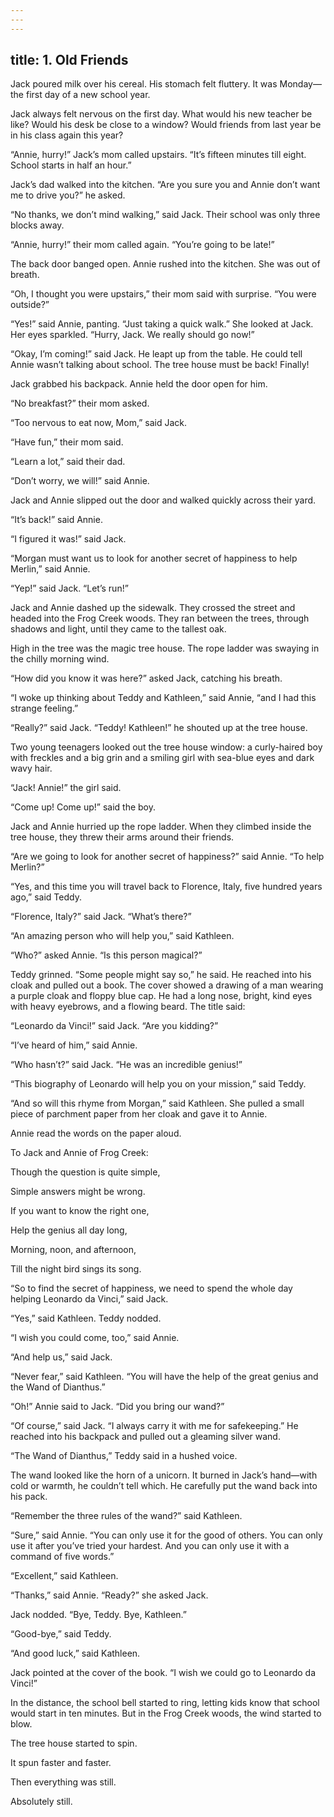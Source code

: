 ```yaml
---
---
---
```

title: 1. Old Friends
---







Jack poured milk over his cereal. His stomach felt fluttery. It was Monday—the first day of a new school year.

Jack always felt nervous on the first day. What would his new teacher be like? Would his desk be close to a window? Would friends from last year be in his class again this year?

“Annie, hurry!” Jack’s mom called upstairs. “It’s fifteen minutes till eight. School starts in half an hour.”

Jack’s dad walked into the kitchen. “Are you sure you and Annie don’t want me to drive you?” he asked.

“No thanks, we don’t mind walking,” said Jack. Their school was only three blocks away.

“Annie, hurry!” their mom called again. “You’re going to be late!”

The back door banged open. Annie rushed into the kitchen. She was out of breath.

“Oh, I thought you were upstairs,” their mom said with surprise. “You were outside?”

“Yes!” said Annie, panting. “Just taking a quick walk.” She looked at Jack. Her eyes sparkled. “Hurry, Jack. We really should go now!”

“Okay, I’m coming!” said Jack. He leapt up from the table. He could tell Annie wasn’t talking about school. The tree house must be back! Finally!

Jack grabbed his backpack. Annie held the door open for him.

“No breakfast?” their mom asked.

“Too nervous to eat now, Mom,” said Jack.

“Have fun,” their mom said.

“Learn a lot,” said their dad.

“Don’t worry, we will!” said Annie.

Jack and Annie slipped out the door and walked quickly across their yard.

“It’s back!” said Annie.

“I figured it was!” said Jack.

“Morgan must want us to look for another secret of happiness to help Merlin,” said Annie.

“Yep!” said Jack. “Let’s run!”

Jack and Annie dashed up the sidewalk. They crossed the street and headed into the Frog Creek woods. They ran between the trees, through shadows and light, until they came to the tallest oak.

High in the tree was the magic tree house. The rope ladder was swaying in the chilly morning wind.

“How did you know it was here?” asked Jack, catching his breath.

“I woke up thinking about Teddy and Kathleen,” said Annie, “and I had this strange feeling.”

“Really?” said Jack. “Teddy! Kathleen!” he shouted up at the tree house.

Two young teenagers looked out the tree house window: a curly-haired boy with freckles and a big grin and a smiling girl with sea-blue eyes and dark wavy hair.

“Jack! Annie!” the girl said.

“Come up! Come up!” said the boy.

Jack and Annie hurried up the rope ladder. When they climbed inside the tree house, they threw their arms around their friends.

“Are we going to look for another secret of happiness?” said Annie. “To help Merlin?”

“Yes, and this time you will travel back to Florence, Italy, five hundred years ago,” said Teddy.

“Florence, Italy?” said Jack. “What’s there?”

“An amazing person who will help you,” said Kathleen.

“Who?” asked Annie. “Is this person magical?”

Teddy grinned. “Some people might say so,” he said. He reached into his cloak and pulled out a book. The cover showed a drawing of a man wearing a purple cloak and floppy blue cap. He had a long nose, bright, kind eyes with heavy eyebrows, and a flowing beard. The title said:

“Leonardo da Vinci!” said Jack. “Are you kidding?”

“I’ve heard of him,” said Annie.

“Who hasn’t?” said Jack. “He was an incredible genius!”

“This biography of Leonardo will help you on your mission,” said Teddy.

“And so will this rhyme from Morgan,” said Kathleen. She pulled a small piece of parchment paper from her cloak and gave it to Annie.

Annie read the words on the paper aloud.

To Jack and Annie of Frog Creek:

Though the question is quite simple,

Simple answers might be wrong.

If you want to know the right one,

Help the genius all day long,

Morning, noon, and afternoon,

Till the night bird sings its song.



“So to find the secret of happiness, we need to spend the whole day helping Leonardo da Vinci,” said Jack.

“Yes,” said Kathleen. Teddy nodded.

“I wish you could come, too,” said Annie.

“And help us,” said Jack.

“Never fear,” said Kathleen. “You will have the help of the great genius and the Wand of Dianthus.”

“Oh!” Annie said to Jack. “Did you bring our wand?”

“Of course,” said Jack. “I always carry it with me for safekeeping.” He reached into his backpack and pulled out a gleaming silver wand.

“The Wand of Dianthus,” Teddy said in a hushed voice.

The wand looked like the horn of a unicorn. It burned in Jack’s hand—with cold or warmth, he couldn’t tell which. He carefully put the wand back into his pack.

“Remember the three rules of the wand?” said Kathleen.

“Sure,” said Annie. “You can only use it for the good of others. You can only use it after you’ve tried your hardest. And you can only use it with a command of five words.”

“Excellent,” said Kathleen.

“Thanks,” said Annie. “Ready?” she asked Jack.

Jack nodded. “Bye, Teddy. Bye, Kathleen.”

“Good-bye,” said Teddy.

“And good luck,” said Kathleen.

Jack pointed at the cover of the book. “I wish we could go to Leonardo da Vinci!”

In the distance, the school bell started to ring, letting kids know that school would start in ten minutes. But in the Frog Creek woods, the wind started to blow.

The tree house started to spin.

It spun faster and faster.

Then everything was still.

Absolutely still.